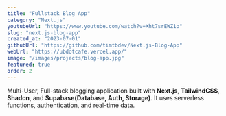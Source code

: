 ```yaml
---
title: "Fullstack Blog App"
category: "Next.js"
youtubeUrl: "https://www.youtube.com/watch?v=Xht7srEWZ1o"
slug: "next.js-blog-app"
created_at: "2023-07-01"
githubUrl: "https://github.com/timtbdev/Next.js-Blog-App"
webUrl: "https://ubdotcafe.vercel.app/"
image: "/images/projects/blog-app.jpg"
featured: true
order: 2
---
```


Multi-User, Full-stack blogging application built with **Next.js**, **TailwindCSS**, **Shadcn**, and **Supabase(Database, Auth, Storage)**. It uses serverless functions, authentication, and real-time data.
